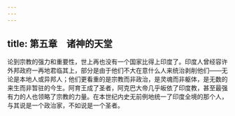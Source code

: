 ```yaml
---
---
---
```

title: 第五章　诸神的天堂
---




论到宗教的强力和重要性，世上再也没有一个国家比得上印度了。印度人曾经容许外邦政府一再地君临其上，部分是由于他们不大在意什么人来统治剥削他们——无论是本地人或异邦人；他们更看重的是宗教而非政治，是灵魂而非躯体，是无数的来生而非暂驻的今生。阿育王成了圣者，阿克巴大帝几乎皈依了印度教，甚至最强有力的人也领略了宗教的力量。在本世纪内史无前例地统一了印度全境的那个人，与其说是一个政治家，不如说是一个圣者。